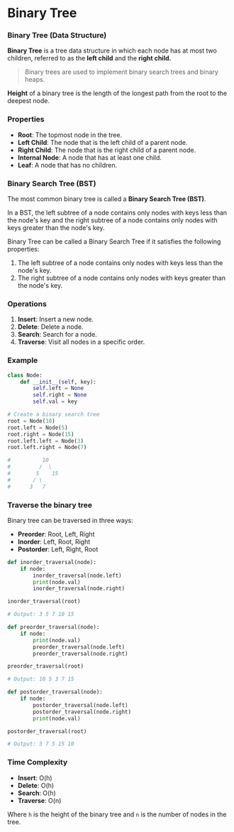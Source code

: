# Binary Tree 

### Binary Tree (Data Structure)

**Binary Tree** is a tree data structure in which each node has at most two children, 
referred to as the **left child** and the **right child.**

> Binary trees are used to implement binary search trees and binary heaps.

**Height** of a binary tree is the length of the longest path from the root to the deepest node.

### Properties

- **Root**: The topmost node in the tree.
- **Left Child**: The node that is the left child of a parent node.
- **Right Child**: The node that is the right child of a parent node.
- **Internal Node**: A node that has at least one child.
- **Leaf**: A node that has no children.

### Binary Search Tree (BST)

The most common binary tree is called a **Binary Search Tree (BST)**. 

In a BST, the left subtree of a node contains only nodes with keys less than the node's key 
and the right subtree of a node contains only nodes with keys greater than the node's key.

Binary Tree can be called a Binary Search Tree if it satisfies the following properties:

1. The left subtree of a node contains only nodes with keys less than the node's key.
2. The right subtree of a node contains only nodes with keys greater than the node's key.

### Operations

1. **Insert**: Insert a new node.
2. **Delete**: Delete a node.
3. **Search**: Search for a node.
4. **Traverse**: Visit all nodes in a specific order.

### Example

```python
class Node:
    def __init__(self, key):
        self.left = None
        self.right = None
        self.val = key

# Create a binary search tree
root = Node(10)
root.left = Node(5)
root.right = Node(15)
root.left.left = Node(3)
root.left.right = Node(7)

#          10
#         /  \
#        5    15
#       / \
#      3   7
```

### Traverse the binary tree

Binary tree can be traversed in three ways:

- **Preorder**: Root, Left, Right
- **Inorder**: Left, Root, Right
- **Postorder**: Left, Right, Root

```python
def inorder_traversal(node):
    if node:
        inorder_traversal(node.left)
        print(node.val)
        inorder_traversal(node.right)

inorder_traversal(root)

# Output: 3 5 7 10 15

def preorder_traversal(node):
    if node:
        print(node.val)
        preorder_traversal(node.left)
        preorder_traversal(node.right)

preorder_traversal(root)

# Output: 10 5 3 7 15

def postorder_traversal(node):
    if node:
        postorder_traversal(node.left)
        postorder_traversal(node.right)
        print(node.val)

postorder_traversal(root)

# Output: 3 7 5 15 10
```

### Time Complexity

- **Insert**: O(h)
- **Delete**: O(h)
- **Search**: O(h)
- **Traverse**: O(n)

Where `h` is the height of the binary tree and `n` is the number of nodes in the tree.
